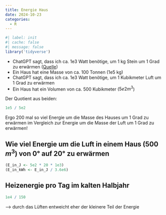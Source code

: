 ```yaml
---
title: Energie Haus
date: 2024-10-23
categories:
  - R
---
```


```r
#| label: init
#| cache: false
#| message: false
library('tidyverse')
```

* ChatGPT sagt, dass ich ca. 1e3 Watt benötige, um 1 kg Stein um 1 Grad zu erwärmen ([Quelle](https://chatgpt.com/share/6718a0a2-68cc-8013-a9b6-aa25947e9b54))
* Ein Haus hat eine Masse von ca. 100 Tonnen (1e5 kg)
* ChatGPT sagt, dass ich ca. 1e3 Watt benötige, um 1 Kubikmeter Luft um 1 Grad zu erwärmen
* Ein Haus hat ein Volumen von ca. 500 Kubikmeter ($5e2 m^3$)

Der Quotient aus beiden:
```r
1e5 / 5e2
```

Ergo 200 mal so viel Energie um die Masse des Hauses um 1 Grad zu erwärmen im Vergleich zur Energie um die Masse der Luft um 1 Grad zu erwärmen!


## Wie viel Energie um die Luft in einem Haus (500 $m^3$) von 0° auf 20° zu erwärmen
```r
(E_in_J <- 5e2 * 20 * 1e3)
(E_in_kWh <- E_in_J / 3.6e6)
```

## Heizenergie pro Tag im kalten Halbjahr
```r
1e4 / 150
```

--> durch das Lüften entweicht eher der kleinere Teil der Energie

